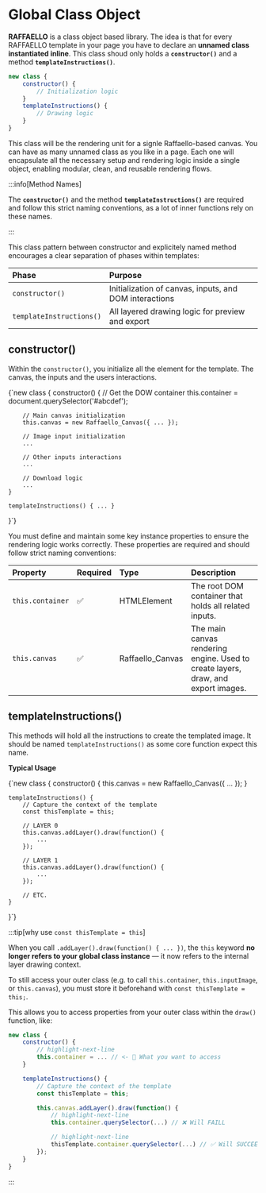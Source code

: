 # Global Class Object


**RAFFAELLO** is a class object based library. The idea is that for every RAFFAELLO template in your page you have to declare an **unnamed class instantiated inline**. This class shoud only holds a **`constructor()`** and a method **`templateInstructions()`**.

```javascript
new class {
    constructor() { 
        // Initialization logic
    }
    templateInstructions() {
        // Drawing logic
    }
}
```

This class will be the rendering unit for a signle Raffaello-based canvas. You can have as many unnamed class as you like in a page.
Each one will encapsulate all the necessary setup and rendering logic inside a single object, enabling modular, clean, and reusable rendering flows.

:::info[Method Names]

The **`constructor()`** and the method **`templateInstructions()`** are required and follow this strict naming conventions, as a lot of inner functions rely on these names.

:::

This class pattern between constructor and explicitely named method encourages a clear separation of phases within templates:

| Phase | Purpose |
| :--- | :--- |
| `constructor()` | Initialization of canvas, inputs, and DOM interactions |
| `templateInstructions()` | All layered drawing logic for preview and export |

## constructor()

Within the `constructor()`, you initialize all the element for the template. The canvas, the inputs and the users interactions.

<CodeBlock className="small-code" language="javascript" title='Usage exemple'>
{`new class {
    constructor() { 
        // Get the DOW container
        this.container = document.querySelector('#abcdef');

        // Main canvas initialization
        this.canvas = new Raffaello_Canvas({ ... });

        // Image input initialization
        ...

        // Other inputs interactions
        ...

        // Download logic
        ...
    }

    templateInstructions() { ... }
}`}
</CodeBlock>

You must define and maintain some key instance properties to ensure the rendering logic works correctly. These properties are required and should follow strict naming conventions:

| Property | Required | Type | Description |
| :--- | :--- | :--- | :--- |
| `this.container` | ✅ | HTMLElement | The root DOM container that holds all related inputs. |
| `this.canvas` | ✅ | Raffaello_Canvas | The main canvas rendering engine. Used to create layers, draw, and export images. |

## templateInstructions()

This methods will hold all the instructions to create the templated image. It should be named `templateInstructions()` as some core function expect this name.

**Typical Usage**

<CodeBlock className="small-code" language="javascript" title='Usage exemple'>
{`new class {
    constructor() { 
        this.canvas = new Raffaello_Canvas({ ... });
    }

    templateInstructions() {
        // Capture the context of the template
        const thisTemplate = this;

        // LAYER 0
        this.canvas.addLayer().draw(function() {
            ... 
        });

        // LAYER 1
        this.canvas.addLayer().draw(function() {
            ... 
        });

        // ETC.
    }
}`}
</CodeBlock>

:::tip[why use `const thisTemplate = this`]

When you call `.addLayer().draw(function() { ... })`, the `this` keyword **no longer refers to your global class instance** — it now refers to the internal layer drawing context.

To still access your outer class (e.g. to call `this.container`, `this.inputImage`, or `this.canvas`), you must store it beforehand with `const thisTemplate = this;`.

This allows you to access properties from your outer class within the `draw()` function, like:

```javascript
new class {
    constructor() { 
        // highlight-next-line
        this.container = ... // <- 🎯 What you want to access   
    }

    templateInstructions() {
        // Capture the context of the template
        const thisTemplate = this;

        this.canvas.addLayer().draw(function() {
            // highlight-next-line
            this.container.querySelector(...) // ❌ Will FAILL

            // highlight-next-line
            thisTemplate.container.querySelector(...) // ✅ Will SUCCEED
        });
    }
}
```

:::